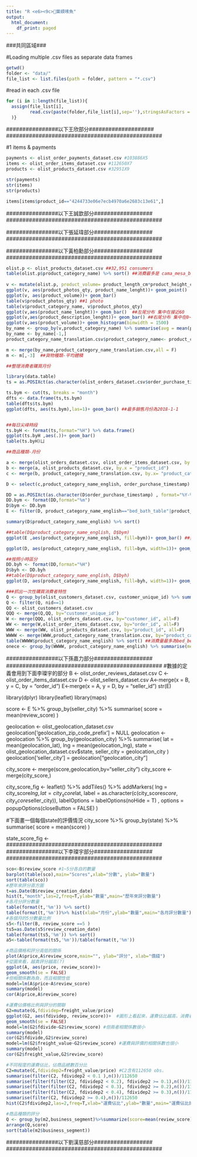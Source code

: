 ```yaml
---
title: "R <e6><9c>葉蝡嗉魚"
output:
  html_document:
    df_print: paged
---
```

###共同區域###

#Loading multiple .csv files as separate data frames
```r
getwd()
folder <- "data/"
file_list <- list.files(path = folder, pattern = "*.csv")
```

#read in each .csv file 
```r
for (i in 1:length(file_list)){
  assign(file_list[i],
         read.csv(paste(folder,file_list[i],sep=''),stringsAsFactors = F)
  )}
```

################################################
################以下王欣部分####################
################################################

#1 items & payments
```r
payments <- olist_order_payments_dataset.csv #103886X5
items <- olist_order_items_dataset.csv #112650X7
products <- olist_products_dataset.csv #32951X9
```

```r
str(payments)
str(items)
str(products)
```

```r
items[items$product_id=="4244733e06e7ecb4970a6e2683c13e61",]

```


################################################
################以下王誠歆部分##################
################################################

################################################
################以下張延瑋部分##################
################################################

################################################
################以下黃柏勳部分##################
################################################
```r
olist.p <- olist_products_dataset.csv ##32,951 consumers
table(olist.p$product_category_name) %>% sort() ##消費最多是 cama_mesa_banho 3029
 
v <- mutate(olist.p, product_volume= product_length_cm*product_height_cm*product_width_cm)
ggplot(v, aes(product_photos_qty, product_name_lenght))+ geom_point()
ggplot(v, aes(product_volume))+ geom_bar()
table(v$product_photos_qty) ##1 photo
table(v$product_category_name, v$product_photos_qty)
ggplot(v,aes(product_name_lenght))+ geom_bar()  ##左尾分布 集中在接近60
ggplot(v,aes(product_description_lenght))+ geom_bar() ##右尾分布 集中在0~1000
ggplot(v,aes(product_volume))+ geom_histogram(binwidth = 1500)
by_name <- group_by(v,product_category_name) %>% summarise(avg = mean(product_volume)) %>% as.data.frame() ##貨物平均體積
by_name <- by_name[-1,]
product_category_name_translation.csv$product_category_name<- product_category_name_translation.csv$嚜穆roduct_category_name

m <- merge(by_name,product_category_name_translation.csv,all = F)
m <- m[,-3]  ##貨物種類-平均體積

```

```r
##整理消費者購買月份

library(data.table)
ts = as.POSIXct(as.character(olist_orders_dataset.csv$order_purchase_timestamp) , format="%Y-%m-%d %T")

ts.bym <- cut(ts, breaks = "month")
dfts <- data.frame(ts,ts.bym)
table(dfts$ts.bym)
ggplot(dfts, aes(ts.bym),las=1)+ geom_bar() ##最多銷售月份為2018-1-1


##每日尖峰時段
ts.byH <- format(ts,format="%H") %>% data.frame()
ggplot(ts.byH ,aes(.))+ geom_bar()
table(ts.byH)ㄩ
```

```r
##商品種類-月份

a <- merge(olist_orders_dataset.csv, olist_order_items_dataset.csv, by.x = "order_id")
b <- merge(a, olist_products_dataset.csv, by.x = "product_id")
c <- merge(b, product_category_name_translation.csv, by.x= "product_category_name")

D <- select(c,product_category_name_english, order_purchase_timestamp)

DD = as.POSIXct(as.character(D$order_purchase_timestamp) , format="%Y-%m-%d %T")
DD.bym <- format(DD,format="%m")
D$bym <- DD.bym
E <- filter(D, product_category_name_english=="bed_bath_table"|product_category_name_english=="health_beauty"|product_category_name_english=="sports_leisure"|product_category_name_english=="furniture_decor"|product_category_name_english=="computers_accessories"|product_category_name_english=="housewares" )

summary(D$product_category_name_english) %>% sort()

##table(D$product_category_name_english, D$bym)
ggplot(E ,aes(product_category_name_english, fill=bym))+ geom_bar() ##抓出銷售量最高的六種商品做每個月分的比例圖

ggplot(D, aes(product_category_name_english, fill=bym, width=1))+ geom_bar()+coord_flip()  ##每種商品每個月分的銷售狀況

##按照小時區分
DD.byh <- format(DD,format="%H")
D$byh <- DD.byh
##table(D$product_category_name_english, D$byh)
ggplot(D, aes(product_category_name_english, fill=byh, width=1))+ geom_bar()+coord_flip()##按照時間點的銷售量
```


```r
###抓出一次性購買消費者特性
Q <- group_by(olist_customers_dataset.csv, customer_unique_id) %>% summarise(nid=n())
Q <- filter(Q, nid==1) 
QQ <- olist_customers_dataset.csv
QQQ <- merge(Q,QQ, by="customer_unique_id")
W <- merge(QQQ, olist_orders_dataset.csv, by="customer_id", all=F)
WW <- merge(W,olist_order_items_dataset.csv, by="order_id", all=F)
WWW <- merge(WW, olist_products_dataset.csv, by="product_id", all=F)
WWWW <- merge(WWW,product_category_name_translation.csv, by="product_category_name", all = F)
table(WWWW$product_category_name_english) %>% sort() ##消費量最多為bed_beath
onece <- group_by(WWWW, product_category_name_english) %>% summarise(mean=mean(price), sum=sum(price))##平均消費額最多為computers與總消費最多為health_beauty
```

################################################
################以下孫嘉力部分##################
################################################
#數據的定義會用到下面李璨宇的部分
B <- olist_order_reviews_dataset.csv
C <- olist_order_items_dataset.csv
D <- olist_sellers_dataset.csv
A<-merge(x = B, y = C, by = "order_id")
E<-merge(x = A, y = D, by = "seller_id")
str(E)

library(dplyr)
library(leaflet)
library(maps)

score <- E %>%
group_by(seller_city) %>% 
  summarise(
  score = mean(review_score)
  ) 

geolocation <- olist_geolocation_dataset.csv
geolocation['geolocation_zip_code_prefix'] = NULL
geolocation <- geolocation %>% 
group_by(geolocation_city) %>% 
summarise(
  lat = mean(geolocation_lat),
  lng = mean(geolocation_lng),
  state = olist_geolocation_dataset.csv$state,
  seller_city = geolocation_city
  )
geolocation['seller_city'] = geolocation["geolocation_city"]

city_score <- merge(score,geolocation,by="seller_city")
city_score <- merge(city_score,)

  city_score_fig <- leaflet() %>% 
  addTiles()  %>%
  addMarkers(
    lng     = city_score$lng,
    lat     = city_score$lat,
    label   = as.character(c(city_score$score,city_score$seller_city)),
    labelOptions = labelOptions(noHide = T) ,
    options = popupOptions(closeButton = FALSE)
  )

#下面畫一個每個state的評價情況
city_score %>%
group_by(state) %>%
summarise(
  score = mean(score)
)

state_score_fig <-
################################################
################以下李璨宇部分##################
################################################
```r
sco<-B$review_score #1~5分各自的數量
barplot(table(sco),main="Scores",xlab="分數", ylab="數量")
sort(table(sco))
#歷年來評分直方圖
t=as.Date(B$review_creation_date)
hist(t,"month",las=2,freq=T,ylab="數量",main="歷年來評分數量")
#各月分評分數量
table(format(t,'%m')) %>% sort()
table(format(t,'%m'))%>% hist(xlab="月份",ylab="數量",main="各月評分數量")
#各個月的5分數量比例
s5<-filter(B, review_score ==5 )
ts5=as.Date(s5$review_creation_date)
table(format(ts5,'%m')) %>% sort()
a5<-table(format(ts5,'%m'))/table(format(t,'%m'))
```

```r
#商品價格和評分高低的關係
plot(A$price,A$review_score,main="", ylab="評分", xlab="價錢")
#從圖來看，越貴評分越高(?)
ggplot(A, aes(price, review_score))+
geom_smooth(se = FALSE) 
#但相關係數為負，而且相關性低
model=lm(A$price~A$review_score) 
summary(model)
cor(A$price,A$review_score)
```

```r
#運費佔價格比例與評分的關聯
G2=mutate(G,fdividep=freight_value/price)
ggplot(G2, aes(fdividep, review_score))+  #圖形上看起來，運費佔比越高，消費者對商品評價越低
geom_smooth(se = FALSE) 
model=lm(G2$fdivide~G2$review_score) #但兩者相關係數很小
summary(model)
cor(G2$fdivide,G2$review_score)
model=lm(G2$freight_value~G2$review_score) #運費與評價的相關係數也很小
summary(model)
cor(G2$freight_value,G2$review_score)

#不同程度的運費佔比，佔商品總數百分比
C2=mutate(C,fdividep2=freight_value/price) #C2含有112650 obs.
summarise(filter(C2, fdividep2 < 0.1 ),n())/112650      
summarise(filter(filter(C2, fdividep2 < 0.2), fdividep2 >= 0.1),n())/112650  
summarise(filter(filter(C2, fdividep2 < 0.3), fdividep2 >= 0.2),n())/112650 
summarise(filter(filter(C2, fdividep2 < 0.4), fdividep2 >= 0.3),n())/112650  
summarise(filter(C2, fdividep2 >= 0.4),n())/112650      
hist(C2$fdividep2,las=2,freq=T,xlab="運費佔比",ylab="數量",main="運費佔比的數量")
```

```r
#商品種類的評分
Q <- group_by(m2,business_segment)%>%summarize(score=mean(review_score))
arrange(Q,score)
sort(table(m2$business_segment))
```

################################################
################以下劉漢慈部分##################
################################################